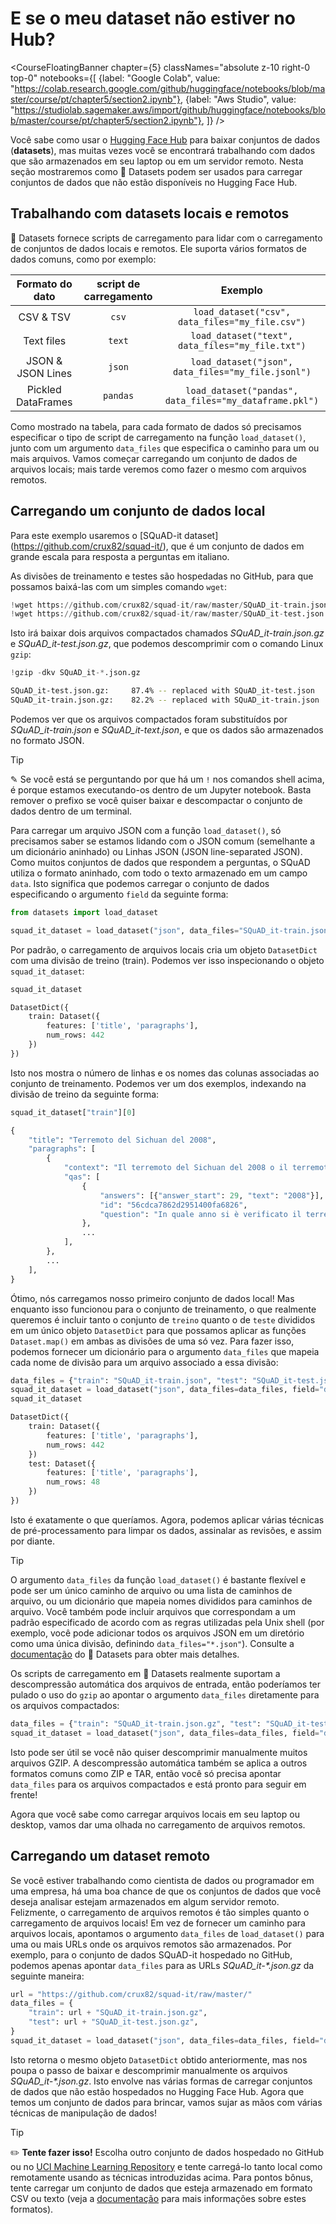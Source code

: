 # E se o meu dataset não estiver no Hub?

<CourseFloatingBanner chapter={5}
  classNames="absolute z-10 right-0 top-0"
  notebooks={[
    {label: "Google Colab", value: "https://colab.research.google.com/github/huggingface/notebooks/blob/master/course/pt/chapter5/section2.ipynb"},
    {label: "Aws Studio", value: "https://studiolab.sagemaker.aws/import/github/huggingface/notebooks/blob/master/course/pt/chapter5/section2.ipynb"},
]} />

Você sabe como usar o [Hugging Face Hub](https://huggingface.co/datasets) para baixar conjuntos de dados (**datasets**), mas muitas vezes você se encontrará trabalhando com dados que são armazenados em seu laptop ou em um servidor remoto. Nesta seção mostraremos como 🤗 Datasets podem ser usados para carregar conjuntos de dados que não estão disponíveis no Hugging Face Hub.

<Youtube id="HyQgpJTkRdE"/>

## Trabalhando com datasets locais e remotos


🤗 Datasets fornece scripts de carregamento para lidar com o carregamento de conjuntos de dados locais e remotos. Ele suporta vários formatos de dados comuns, como por exemplo:

|    Formato do dato  | script de carregamento |                         Exemplo                         |
| :----------------: | :------------: | :-----------------------------------------------------: |
|     CSV & TSV      |     `csv`      |     `load_dataset("csv", data_files="my_file.csv")`     |
|     Text files     |     `text`     |    `load_dataset("text", data_files="my_file.txt")`     |
| JSON & JSON Lines  |     `json`     |   `load_dataset("json", data_files="my_file.jsonl")`    |
| Pickled DataFrames |    `pandas`    | `load_dataset("pandas", data_files="my_dataframe.pkl")` |

Como mostrado na tabela, para cada formato de dados só precisamos especificar o tipo de script de carregamento na função `load_dataset()`, junto com um argumento `data_files` que especifica o caminho para um ou mais arquivos. Vamos começar carregando um conjunto de dados de arquivos locais; mais tarde veremos como fazer o mesmo com arquivos remotos.

## Carregando um conjunto de dados local

Para este exemplo usaremos o [SQuAD-it dataset] (https://github.com/crux82/squad-it/), que é um conjunto de dados em grande escala para resposta a perguntas em italiano.

As divisões de treinamento e testes são hospedadas no GitHub, para que possamos baixá-las com um simples comando `wget`:

```python
!wget https://github.com/crux82/squad-it/raw/master/SQuAD_it-train.json.gz
!wget https://github.com/crux82/squad-it/raw/master/SQuAD_it-test.json.gz
```

Isto irá baixar dois arquivos compactados chamados *SQuAD_it-train.json.gz* e *SQuAD_it-test.json.gz*, que podemos descomprimir com o comando Linux `gzip`:

```python
!gzip -dkv SQuAD_it-*.json.gz
```

```bash
SQuAD_it-test.json.gz:	   87.4% -- replaced with SQuAD_it-test.json
SQuAD_it-train.json.gz:	   82.2% -- replaced with SQuAD_it-train.json
```

Podemos ver que os arquivos compactados foram substituídos por _SQuAD_it-train.json_ e _SQuAD_it-text.json_, e que os dados são armazenados no formato JSON.

> [!TIP]
> ✎ Se você está se perguntando por que há um `!` nos comandos shell acima, é porque estamos executando-os dentro de um Jupyter notebook. Basta remover o prefixo se você quiser baixar e descompactar o conjunto de dados dentro de um terminal.

Para carregar um arquivo JSON com a função `load_dataset()`, só precisamos saber se estamos lidando com o JSON comum (semelhante a um dicionário aninhado) ou Linhas JSON (JSON line-separated JSON). Como muitos conjuntos de dados que respondem a perguntas, o SQuAD utiliza o formato aninhado, com todo o texto armazenado em um campo `data`. Isto significa que podemos carregar o conjunto de dados especificando o argumento  `field` da seguinte forma:

```py
from datasets import load_dataset

squad_it_dataset = load_dataset("json", data_files="SQuAD_it-train.json", field="data")
```

Por padrão, o carregamento de arquivos locais cria um objeto `DatasetDict` com uma divisão de treino (train). Podemos ver isso inspecionando o objeto `squad_it_dataset`:

```py
squad_it_dataset
```

```python out
DatasetDict({
    train: Dataset({
        features: ['title', 'paragraphs'],
        num_rows: 442
    })
})
```

Isto nos mostra o número de linhas e os nomes das colunas associadas ao conjunto de treinamento. Podemos ver um dos exemplos, indexando na divisão de treino da seguinte forma:

```py
squad_it_dataset["train"][0]
```

```python out
{
    "title": "Terremoto del Sichuan del 2008",
    "paragraphs": [
        {
            "context": "Il terremoto del Sichuan del 2008 o il terremoto...",
            "qas": [
                {
                    "answers": [{"answer_start": 29, "text": "2008"}],
                    "id": "56cdca7862d2951400fa6826",
                    "question": "In quale anno si è verificato il terremoto nel Sichuan?",
                },
                ...
            ],
        },
        ...
    ],
}
```

Ótimo, nós carregamos nosso primeiro conjunto de dados local! Mas enquanto isso funcionou para o conjunto de treinamento, o que realmente queremos é incluir tanto o conjunto de `treino` quanto o de `teste` divididos em um único objeto `DatasetDict` para que possamos aplicar as funções `Dataset.map()` em ambas as divisões de uma só vez. Para fazer isso, podemos fornecer um dicionário para o argumento `data_files` que mapeia cada nome de divisão para um arquivo associado a essa divisão:


```py
data_files = {"train": "SQuAD_it-train.json", "test": "SQuAD_it-test.json"}
squad_it_dataset = load_dataset("json", data_files=data_files, field="data")
squad_it_dataset
```

```python out
DatasetDict({
    train: Dataset({
        features: ['title', 'paragraphs'],
        num_rows: 442
    })
    test: Dataset({
        features: ['title', 'paragraphs'],
        num_rows: 48
    })
})
```

Isto é exatamente o que queríamos. Agora, podemos aplicar várias técnicas de pré-processamento para limpar os dados, assinalar as revisões, e assim por diante.


> [!TIP]
> O argumento `data_files` da função `load_dataset()` é bastante flexível e pode ser um único caminho de arquivo ou uma lista de caminhos de arquivo, ou um dicionário que mapeia nomes divididos para caminhos de arquivo. Você também pode incluir arquivos que correspondam a um padrão especificado de acordo com as regras utilizadas pela Unix shell (por exemplo, você pode adicionar todos os arquivos JSON em um diretório como uma única divisão, definindo `data_files="*.json"`). Consulte a [documentação](https://huggingface.co/docs/datasets/loading#local-and-remote-files) do 🤗 Datasets para obter mais detalhes.

Os scripts de carregamento em 🤗 Datasets realmente suportam a descompressão automática dos arquivos de entrada, então poderíamos ter pulado o uso do `gzip` ao apontar o argumento `data_files` diretamente para os arquivos compactados:

```py
data_files = {"train": "SQuAD_it-train.json.gz", "test": "SQuAD_it-test.json.gz"}
squad_it_dataset = load_dataset("json", data_files=data_files, field="data")
```

Isto pode ser útil se você não quiser descomprimir manualmente muitos arquivos GZIP. A descompressão automática também se aplica a outros formatos comuns como ZIP e TAR, então você só precisa apontar `data_files` para os arquivos compactados e está pronto para seguir em frente!

Agora que você sabe como carregar arquivos locais em seu laptop ou desktop, vamos dar uma olhada no carregamento de arquivos remotos.

## Carregando um dataset remoto

Se você estiver trabalhando como cientista de dados ou programador em uma empresa, há uma boa chance de que os conjuntos de dados que você deseja analisar estejam armazenados em algum servidor remoto. Felizmente, o carregamento de arquivos remotos é tão simples quanto o carregamento de arquivos locais! Em vez de fornecer um caminho para arquivos locais, apontamos o argumento `data_files` de `load_dataset()` para uma ou mais URLs onde os arquivos remotos são armazenados. Por exemplo, para o conjunto de dados SQuAD-it hospedado no GitHub, podemos apenas apontar `data_files` para as URLs _SQuAD_it-*.json.gz_ da seguinte maneira:

```py
url = "https://github.com/crux82/squad-it/raw/master/"
data_files = {
    "train": url + "SQuAD_it-train.json.gz",
    "test": url + "SQuAD_it-test.json.gz",
}
squad_it_dataset = load_dataset("json", data_files=data_files, field="data")
```

Isto retorna o mesmo objeto `DatasetDict` obtido anteriormente, mas nos poupa o passo de baixar e descomprimir manualmente os arquivos _SQuAD_it-*.json.gz_. Isto envolve nas várias formas de carregar conjuntos de dados que não estão hospedados no Hugging Face Hub. Agora que temos um conjunto de dados para brincar, vamos sujar as mãos com várias técnicas de manipulação de dados!

> [!TIP]
> ✏️ **Tente fazer isso!** Escolha outro conjunto de dados hospedado no GitHub ou no [UCI Machine Learning Repository](https://archive.ics.uci.edu/ml/index.php) e tente carregá-lo tanto local como remotamente usando as técnicas introduzidas acima. Para pontos bônus, tente carregar um conjunto de dados que esteja armazenado em formato CSV ou texto (veja a [documentação](https://huggingface.co/docs/datasets/loading#local-and-remote-files) para mais informações sobre estes formatos).



